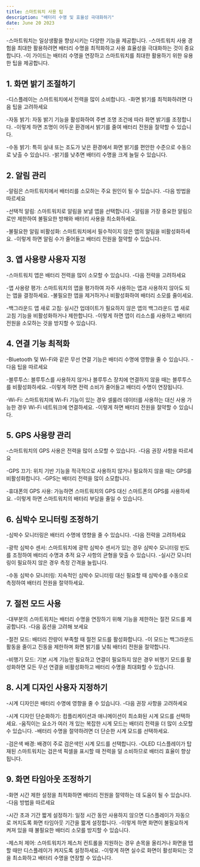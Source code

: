 ```yaml
---
title: 스마트워치 사용 팁
description: "배터리 수명 및 효율성 극대화하기"
date: June 20 2023
---
```



-스마트워치는 일상생활을 향상시키는 다양한 기능을 제공합니다. 
-스마트워치 사용 경험을 최대한 활용하려면 배터리 수명을 최적화하고 사용 효율성을 극대화하는 것이 중요합니다. 
-이 가이드는 배터리 수명을 연장하고 스마트워치를 최대한 활용하기 위한 유용한 팁을 제공합니다.

## 1. 화면 밝기 조절하기
-디스플레이는 스마트워치에서 전력을 많이 소비합니다. 
-화면 밝기를 최적화하려면 다음 팁을 고려하세요

-자동 밝기: 자동 밝기 기능을 활성화하여 주변 조명 조건에 따라 화면 밝기를 조정합니다. 
-이렇게 하면 조명이 어두운 환경에서 밝기를 줄여 배터리 전원을 절약할 수 있습니다.

-수동 밝기: 특히 실내 또는 조도가 낮은 환경에서 화면 밝기를 편안한 수준으로 수동으로 낮출 수 있습니다. 
-밝기를 낮추면 배터리 수명을 크게 늘릴 수 있습니다.

## 2. 알림 관리
-알림은 스마트워치에서 배터리를 소모하는 주요 원인이 될 수 있습니다. 
-다음 방법을 따르세요

-선택적 알림: 스마트워치로 알림을 보낼 앱을 선택합니다. 
-알림을 가장 중요한 알림으로만 제한하여 불필요한 방해와 배터리 사용을 최소화하세요.

-불필요한 알림 비활성화: 스마트워치에서 필수적이지 않은 앱의 알림을 비활성화하세요. 
-이렇게 하면 알림 수가 줄어들고 배터리 전원을 절약할 수 있습니다.

## 3. 앱 사용량 사용자 지정
-스마트워치 앱은 배터리 전력을 많이 소모할 수 있습니다. 
-다음 전략을 고려하세요

-앱 사용량 평가: 스마트워치의 앱을 평가하여 자주 사용하는 앱과 사용하지 않아도 되는 앱을 결정하세요. 
-불필요한 앱을 제거하거나 비활성화하여 배터리 소모를 줄이세요.

-백그라운드 앱 새로 고침: 실시간 업데이트가 필요하지 않은 앱의 백그라운드 앱 새로 고침 기능을 비활성화하거나 제한합니다. 
-이렇게 하면 앱이 리소스를 사용하고 배터리 전원을 소모하는 것을 방지할 수 있습니다.

## 4. 연결 기능 최적화
-Bluetooth 및 Wi-Fi와 같은 무선 연결 기능은 배터리 수명에 영향을 줄 수 있습니다. 
-다음 팁을 따르세요

-블루투스: 블루투스를 사용하지 않거나 블루투스 장치에 연결하지 않을 때는 블루투스를 비활성화하세요. 
-이렇게 하면 전력 소비가 줄어들고 배터리 수명이 연장됩니다.

-Wi-Fi: 스마트워치에 Wi-Fi 기능이 있는 경우 셀룰러 데이터를 사용하는 대신 사용 가능한 경우 Wi-Fi 네트워크에 연결하세요. 
-이렇게 하면 배터리 전원을 절약할 수 있습니다.

## 5. GPS 사용량 관리
-스마트워치의 GPS 사용은 전력을 많이 소모할 수 있습니다. 
-다음 권장 사항을 따르세요

-GPS 끄기: 위치 기반 기능을 적극적으로 사용하지 않거나 필요하지 않을 때는 GPS를 비활성화합니다. 
-GPS는 배터리 전력을 많이 소모합니다.

-휴대폰의 GPS 사용: 가능하면 스마트워치의 GPS 대신 스마트폰의 GPS를 사용하세요. 
-이렇게 하면 스마트워치의 배터리 부담을 줄일 수 있습니다.

## 6. 심박수 모니터링 조정하기
-심박수 모니터링은 배터리 수명에 영향을 줄 수 있습니다. 
-다음 전략을 고려하세요

-광학 심박수 센서: 스마트워치에 광학 심박수 센서가 있는 경우 심박수 모니터링 빈도를 조정하여 배터리 수명과 추적 요구 사항의 균형을 맞출 수 있습니다. 
-실시간 모니터링이 필요하지 않은 경우 측정 간격을 늘립니다.

-수동 심박수 모니터링: 지속적인 심박수 모니터링 대신 필요할 때 심박수를 수동으로 측정하여 배터리 전원을 절약하세요.

## 7. 절전 모드 사용
-대부분의 스마트워치는 배터리 수명을 연장하기 위해 기능을 제한하는 절전 모드를 제공합니다. 
-다음 옵션을 고려해 보세요

-절전 모드: 배터리 잔량이 부족할 때 절전 모드를 활성화합니다. 
-이 모드는 백그라운드 활동을 줄이고 진동을 제한하며 화면 밝기를 낮춰 배터리 전원을 절약합니다.

-비행기 모드: 기본 시계 기능만 필요하고 연결이 필요하지 않은 경우 비행기 모드를 활성화하면 모든 무선 연결을 비활성화하고 배터리 수명을 최대화할 수 있습니다.

## 8. 시계 디자인 사용자 지정하기
-시계 디자인은 배터리 수명에 영향을 줄 수 있습니다. 
-다음 권장 사항을 고려하세요

-시계 디자인 단순화하기: 컴플리케이션과 애니메이션이 최소화된 시계 모드를 선택하세요. 
-움직이는 요소가 여러 개 있는 복잡한 시계 모드는 배터리 전력을 더 많이 소모할 수 있습니다. 
-배터리 수명을 절약하려면 더 단순한 시계 모드를 선택하세요.

-검은색 배경: 배경이 주로 검은색인 시계 모드를 선택합니다. 
-OLED 디스플레이가 탑재된 스마트워치는 검은색 픽셀을 표시할 때 전력을 덜 소비하므로 배터리 효율이 향상됩니다.

## 9. 화면 타임아웃 조정하기
-화면 시간 제한 설정을 최적화하면 배터리 전원을 절약하는 데 도움이 될 수 있습니다. 
-다음 방법을 따르세요

-시간 초과 기간 짧게 설정하기: 일정 시간 동안 사용하지 않으면 디스플레이가 자동으로 꺼지도록 화면 타임아웃 기간을 짧게 설정합니다. 
-이렇게 하면 화면이 불필요하게 켜져 있을 때 불필요한 배터리 소모를 방지할 수 있습니다.

-제스처 제어: 스마트워치가 제스처 컨트롤을 지원하는 경우 손목을 올리거나 화면을 탭할 때만 디스플레이가 켜지도록 설정하세요. 
-이렇게 하면 실수로 화면이 활성화되는 것을 최소화하고 배터리 수명을 연장할 수 있습니다.